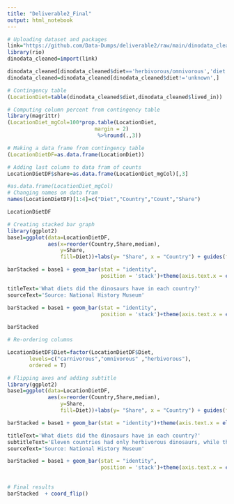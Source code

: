 ```yaml
---
title: "Deliverable2_Final"
output: html_notebook
---
```


```r
# Uploading dataset and packages
link="https://github.com/Data-Dumps/deliverable2/raw/main/dinodata_cleaned.xlsx"
library(rio)
dinodata_cleaned=import(link)

dinodata_cleaned[dinodata_cleaned$diet=='herbivorous/omnivorous','diet']='omnivorous'
dinodata_cleaned=dinodata_cleaned[dinodata_cleaned$diet!='unknown',]

# Contingency table
(LocationDiet=table(dinodata_cleaned$diet,dinodata_cleaned$lived_in))
```

```r
# Computing column percent from contingency table
library(magrittr)
(LocationDiet_mgCol=100*prop.table(LocationDiet,
                            margin = 2)
                             %>%round(.,3))
```
```r
# Making a data frame from contingency table
(LocationDietDF=as.data.frame(LocationDiet))

# Adding last column to data fram of counts
LocationDietDF$share=as.data.frame(LocationDiet_mgCol)[,3]

#as.data.frame(LocationDiet_mgCol)
# Changing names on data fram
names(LocationDietDF)[1:4]=c("Diet","Country","Count","Share")

LocationDietDF
```

```r
# Creating stacked bar graph
library(ggplot2)
base1=ggplot(data=LocationDietDF, 
             aes(x=reorder(Country,Share,median),
                 y=Share,
                 fill=Diet))+labs(y= "Share", x = "Country") + guides(fill = guide_legend(title = "Diet"))

barStacked = base1 + geom_bar(stat = "identity",
                              position = 'stack')+theme(axis.text.x = element_text(angle = 90))

titleText='What diets did the dinosaurs have in each country?'
sourceText='Source: National History Museum'

barStacked = base1 + geom_bar(stat = "identity",
                              position = 'stack')+theme(axis.text.x = element_text(angle = 90)) + labs(title=titleText,
                                                                                                       caption = sourceText) 
barStacked
```
```r
# Re-ordering columns

LocationDietDF$Diet=factor(LocationDietDF$Diet,
       levels=c("carnivorous","omnivorous" ,"herbivorous"),
       ordered = T)

# Flipping axes and adding subtitle
library(ggplot2)
base1=ggplot(data=LocationDietDF, 
             aes(x=reorder(Country,Share,median),
                 y=Share,
                 fill=Diet))+labs(y= "Share", x = "Country") + guides(fill = guide_legend(title = "Diet"))

barStacked = base1 + geom_bar(stat = "identity")+theme(axis.text.x = element_text(angle = 90))

titleText='What diets did the dinosaurs have in each country?'
subtitleText='Eleven countries had only herbivorous dinosaurs, while three countries had only carnivorous dinosaurs.'
sourceText='Source: National History Museum'

barStacked = base1 + geom_bar(stat = "identity",
                              position = 'stack')+theme(axis.text.x = element_text(angle = 90)) + labs(title=titleText,
                                                                                                       subtitle=subtitleText,
                                                                                                       caption = sourceText)
# Final results
barStacked  + coord_flip()
```

